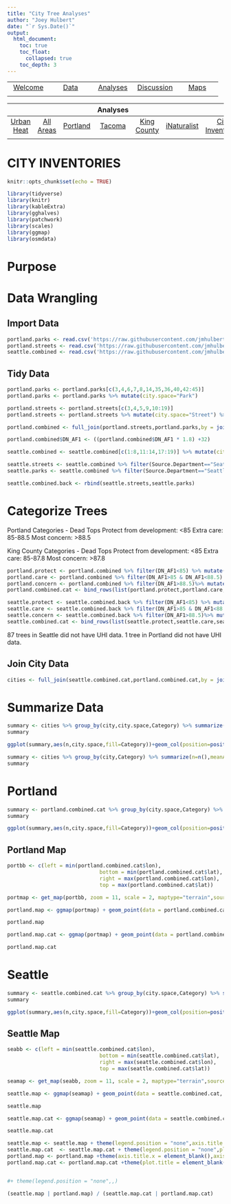 ```yaml
---
title: "City Tree Analyses"
author: "Joey Hulbert"
date: "`r Sys.Date()`"
output: 
  html_document:
    toc: true
    toc_float:
      collapsed: true
    toc_depth: 3
---
```


|            |            |            |            |            |
|:----------:|:----------:|:----------:|:----------:|:----------:|
|[Welcome](https://jmhulbert.github.io/redhot)|[Data](https://jmhulbert.github.io/redhot/data)|[Analyses](https://jmhulbert.github.io/redhot/analyses)|[Discussion](https://jmhulbert.github.io/redhot/discussion)|[Maps](https://jmhulbert.github.io/redhot/maps)
|             |           |            |            |            |

|            |            |            | Analyses   |            |            |            |
|:----------:|:----------:|:----------:|:----------:|:----------:|:----------:|:----------:|
|[Urban Heat](https://jmhulbert.github.io/redhot/analyses/heat/)|[All Areas](https://jmhulbert.github.io/redhot/analyses/heat/all-areas)|[Portland](https://jmhulbert.github.io/redhot/analyses/heat/portland)|[Tacoma](https://jmhulbert.github.io/redhot/analyses/heat/tacoma)|[King County](https://jmhulbert.github.io/redhot/analyses/heat/king-county)|[iNaturalist](https://jmhulbert.github.io/redhot/analyses/inaturalist/)|[City Inventories]((https://jmhulbert.github.io/redhot/analyses/city-trees/))|
|             |           |            |            |            |            |            |

# CITY INVENTORIES

```r
knitr::opts_chunk$set(echo = TRUE)
```

```r
library(tidyverse)
library(knitr)
library(kableExtra)
library(gghalves)
library(patchwork)
library(scales)
library(ggmap)
library(osmdata)
```


# Purpose

# Data Wrangling

## Import Data

```r
portland.parks <- read.csv('https://raw.githubusercontent.com/jmhulbert/redhot/main/data/Portland.Parks.Trees.AF.csv')
portland.streets <- read.csv('https://raw.githubusercontent.com/jmhulbert/redhot/main/data/Portland.Street.Trees.AF.csv')
seattle.combined <- read.csv('https://raw.githubusercontent.com/jmhulbert/redhot/main/data/Seattle.Trees.AF.csv')
```

## Tidy Data

```r
portland.parks <- portland.parks[c(3,4,6,7,8,14,35,36,40,42:45)]
portland.parks <- portland.parks %>% mutate(city.space="Park")

portland.streets <- portland.streets[c(3,4,5,9,10:19)]
portland.streets <- portland.streets %>% mutate(city.space="Street") %>% rename(DBH=DIAMETER) %>% rename(Functional=FUNCTIONAL)

portland.combined <- full_join(portland.streets,portland.parks,by = join_by(OBJECTID, Condition, DN_AF1, lat, lon, DBH,city.space,Functional)) %>% mutate(city="Portland") %>% mutate(DN_AFc=DN_AF1)

portland.combined$DN_AF1 <- ((portland.combined$DN_AF1 * 1.8) +32)

```

```r
seattle.combined <- seattle.combined[c(1:8,11:14,17:19)] %>% mutate(city="Seattle") %>% rename(GlobalID=GLOBALID)

seattle.streets <- seattle.combined %>% filter(Source.Department=="Seattle Department of Transportation") %>% mutate(city.space="Street")
seattle.parks <- seattle.combined %>% filter(Source.Department=="Seattle Parks and Recreation") %>% mutate(city.space="Park")

seattle.combined.back <- rbind(seattle.streets,seattle.parks)
```


# Categorize Trees

Portland Categories - Dead Tops
Protect from development: <85 
Extra care: 85-88.5
Most concern: >88.5

King County Categories - Dead Tops
Protect from development: <85 
Extra care: 85-87.8
Most concern: >87.8

```r
portland.protect <- portland.combined %>% filter(DN_AF1<85) %>% mutate(Category="Protect") %>% droplevels()
portland.care <- portland.combined %>% filter(DN_AF1>85 & DN_AF1<88.5) %>% mutate(Category="Extra Care") %>% droplevels()
portland.concern <- portland.combined %>% filter(DN_AF1>88.5)%>% mutate(Category="Most Concern") %>% droplevels()
portland.combined.cat <- bind_rows(list(portland.protect,portland.care,portland.concern))
```

```r
seattle.protect <- seattle.combined.back %>% filter(DN_AF1<85) %>% mutate(Category="Protect") %>% droplevels()
seattle.care <- seattle.combined.back %>% filter(DN_AF1>85 & DN_AF1<88.5) %>% mutate(Category="Extra Care") %>% droplevels()
seattle.concern <- seattle.combined.back %>% filter(DN_AF1>88.5)%>% mutate(Category="Most Concern") %>% droplevels()
seattle.combined.cat <- bind_rows(list(seattle.protect,seattle.care,seattle.concern))
```

87 trees in Seattle did not have UHI data. 1 tree in Portland did not have UHI data. 


## Join City Data

```r
cities <- full_join(seattle.combined.cat,portland.combined.cat,by = join_by(OBJECTID, DBH, DN_AF1, lat, lon, city, city.space,GlobalID,Category))
```

# Summarize Data

```r
summary <- cities %>% group_by(city,city.space,Category) %>% summarize(n=n(),meanAF=mean(DN_AF1,na.rm=TRUE),n_AF_na=sum(is.na(DN_AF1)))
summary
```

```r
ggplot(summary,aes(n,city.space,fill=Category))+geom_col(position=position_dodge(),alpha=0.7) +facet_wrap(~city) +theme_bw() + scale_fill_manual(name="Category",values=c("#7fcdbb","#fe9929","#DDA0DD")) +labs(x="Number of Trees",y="Tree Inventory")
```



```r
summary <- cities %>% group_by(city,Category) %>% summarize(n=n(),meanAF=mean(DN_AF1,na.rm=TRUE),n_AF_na=sum(is.na(DN_AF1)))
summary
```


# Portland

```r
summary <- portland.combined.cat %>% group_by(city.space,Category) %>% summarize(n=n(),meanAF=mean(DN_AF1,na.rm=TRUE),n_AF_na=sum(is.na(DN_AF1)))
summary
```

```r
ggplot(summary,aes(n,city.space,fill=Category))+geom_col(position=position_dodge(),alpha=0.7) +theme_bw() + scale_fill_manual(name="Category",values=c("#7fcdbb","#fe9929","#DDA0DD")) +labs(x="Number of Trees",y="Tree Inventory")
```


## Portland Map

```r
portbb <- c(left = min(portland.combined.cat$lon), 
                              bottom = min(portland.combined.cat$lat), 
                              right = max(portland.combined.cat$lon), 
                              top = max(portland.combined.cat$lat))
```


```r
portmap <- get_map(portbb, zoom = 11, scale = 2, maptype="terrain",source="google")
```
```r
portland.map <- ggmap(portmap) + geom_point(data = portland.combined.cat, aes(x = lon, y = lat,fill=DN_AF1), color = "black",pch=21, size = 3) + theme_minimal() +scale_fill_viridis_c(option = "inferno")+labs(title="Portland",x="Longitude",y="Latitude",fill="Afternoon\nTemp (F)") +theme(plot.title = element_text(size = 14, hjust = .5,face = "bold.italic"))
```

```r
portland.map
```


```r
portland.map.cat <- ggmap(portmap) + geom_point(data = portland.combined.cat, aes(x = lon, y = lat,fill=Category), color = "black",pch=21, size = 3) + theme_minimal() +scale_fill_manual(name="Category",values=c("#7fcdbb","#fe9929","#DDA0DD"))+labs(title="Portland",x="Longitude",y="Latitude",fill="Conservation\nCategory") +theme(plot.title = element_text(size = 14, hjust = .5,face = "bold.italic"))
```


```r
portland.map.cat
```

# Seattle

```r
summary <- seattle.combined.cat %>% group_by(city.space,Category) %>% summarize(n=n(),meanAF=mean(DN_AF1,na.rm=TRUE),n_AF_na=sum(is.na(DN_AF1)))
summary
```

```r
ggplot(summary,aes(n,city.space,fill=Category))+geom_col(position=position_dodge(),alpha=0.7) +theme_bw() + scale_fill_manual(name="Category",values=c("#7fcdbb","#fe9929","#DDA0DD")) +labs(x="Number of Trees",y="Tree Inventory")
```


## Seattle Map

```r
seabb <- c(left = min(seattle.combined.cat$lon), 
                              bottom = min(seattle.combined.cat$lat), 
                              right = max(seattle.combined.cat$lon), 
                              top = max(seattle.combined.cat$lat))
```


```r
seamap <- get_map(seabb, zoom = 11, scale = 2, maptype="terrain",source="google")
```

```r
seattle.map <- ggmap(seamap) + geom_point(data = seattle.combined.cat, aes(x = lon, y = lat,fill=DN_AF1), color = "black",pch=21, size = 3) + theme_minimal() +scale_fill_viridis_c(option = "inferno")+labs(title="Seattle",x="Longitude",y="Latitude",fill="Afternoon\nTemp (F)") +theme(plot.title = element_text(size = 14, hjust = .5,face = "bold.italic"))
```

```r
seattle.map
```


```r
seattle.map.cat <- ggmap(seamap) + geom_point(data = seattle.combined.cat, aes(x = lon, y = lat,fill=Category), color = "black",pch=21, size = 3) + theme_minimal() +scale_fill_manual(name="Category",values=c("#7fcdbb","#fe9929","#DDA0DD"))+labs(title="Seattle",x="Longitude",y="Latitude",fill="Conservation\nCategory") +theme(plot.title = element_text(size = 14, hjust = .5,face = "bold.italic"))
```


```r
seattle.map.cat
```


```r
seattle.map <- seattle.map + theme(legend.position = "none",axis.title.x = element_blank())
seattle.map.cat  <- seattle.map.cat + theme(legend.position = "none",plot.title = element_blank())
portland.map <- portland.map +theme(axis.title.x = element_blank(),axis.title.y = element_blank())
portland.map.cat <- portland.map.cat +theme(plot.title = element_blank(),axis.title.y = element_blank())


#+ theme(legend.position = "none",,)
```



```r
(seattle.map | portland.map) / (seattle.map.cat | portland.map.cat)
```

